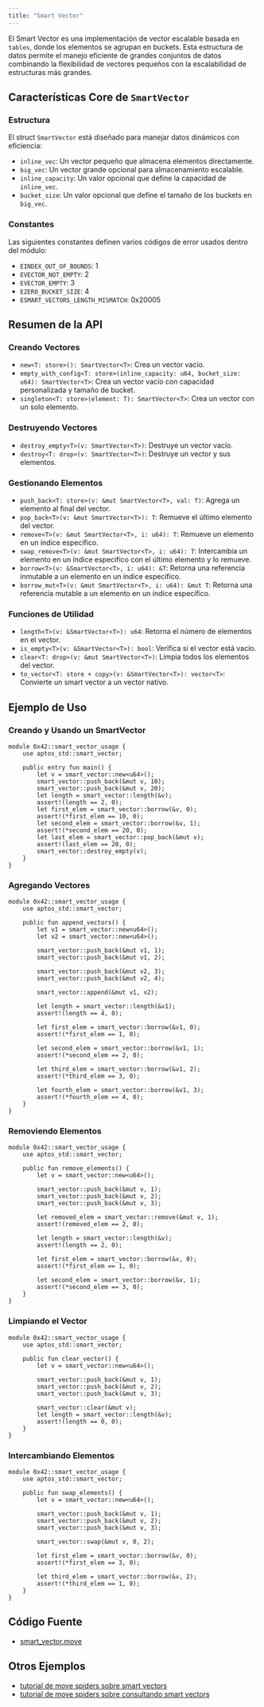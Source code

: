 ```yaml
---
title: "Smart Vector"
---
```


El Smart Vector es una implementación de vector escalable basada en `tables`, donde los elementos se agrupan en buckets. Esta estructura de datos permite el manejo eficiente de grandes conjuntos de datos combinando la flexibilidad de vectores pequeños con la escalabilidad de estructuras más grandes.

## Características Core de `SmartVector`

### Estructura

El struct `SmartVector` está diseñado para manejar datos dinámicos con eficiencia:

- `inline_vec`: Un vector pequeño que almacena elementos directamente.
- `big_vec`: Un vector grande opcional para almacenamiento escalable.
- `inline_capacity`: Un valor opcional que define la capacidad de `inline_vec`.
- `bucket_size`: Un valor opcional que define el tamaño de los buckets en `big_vec`.

### Constantes

Las siguientes constantes definen varios códigos de error usados dentro del módulo:

- `EINDEX_OUT_OF_BOUNDS`: 1
- `EVECTOR_NOT_EMPTY`: 2
- `EVECTOR_EMPTY`: 3
- `EZERO_BUCKET_SIZE`: 4
- `ESMART_VECTORS_LENGTH_MISMATCH`: 0x20005

## Resumen de la API

### Creando Vectores

- `new<T: store>(): SmartVector<T>`: Crea un vector vacío.
- `empty_with_config<T: store>(inline_capacity: u64, bucket_size: u64): SmartVector<T>`: Crea un vector vacío con capacidad personalizada y tamaño de bucket.
- `singleton<T: store>(element: T): SmartVector<T>`: Crea un vector con un solo elemento.

### Destruyendo Vectores

- `destroy_empty<T>(v: SmartVector<T>)`: Destruye un vector vacío.
- `destroy<T: drop>(v: SmartVector<T>)`: Destruye un vector y sus elementos.

### Gestionando Elementos

- `push_back<T: store>(v: &mut SmartVector<T>, val: T)`: Agrega un elemento al final del vector.
- `pop_back<T>(v: &mut SmartVector<T>): T`: Remueve el último elemento del vector.
- `remove<T>(v: &mut SmartVector<T>, i: u64): T`: Remueve un elemento en un índice específico.
- `swap_remove<T>(v: &mut SmartVector<T>, i: u64): T`: Intercambia un elemento en un índice específico con el último elemento y lo remueve.
- `borrow<T>(v: &SmartVector<T>, i: u64): &T`: Retorna una referencia inmutable a un elemento en un índice específico.
- `borrow_mut<T>(v: &mut SmartVector<T>, i: u64): &mut T`: Retorna una referencia mutable a un elemento en un índice específico.

### Funciones de Utilidad

- `length<T>(v: &SmartVector<T>): u64`: Retorna el número de elementos en el vector.
- `is_empty<T>(v: &SmartVector<T>): bool`: Verifica si el vector está vacío.
- `clear<T: drop>(v: &mut SmartVector<T>)`: Limpia todos los elementos del vector.
- `to_vector<T: store + copy>(v: &SmartVector<T>): vector<T>`: Convierte un smart vector a un vector nativo.

## Ejemplo de Uso

### Creando y Usando un SmartVector

```move filename="smart_vector.move"
module 0x42::smart_vector_usage {
    use aptos_std::smart_vector;

    public entry fun main() {
        let v = smart_vector::new<u64>();
        smart_vector::push_back(&mut v, 10);
        smart_vector::push_back(&mut v, 20);
        let length = smart_vector::length(&v);
        assert!(length == 2, 0);
        let first_elem = smart_vector::borrow(&v, 0);
        assert!(*first_elem == 10, 0);
        let second_elem = smart_vector::borrow(&v, 1);
        assert!(*second_elem == 20, 0);
        let last_elem = smart_vector::pop_back(&mut v);
        assert!(last_elem == 20, 0);
        smart_vector::destroy_empty(v);
    }
}
```

### Agregando Vectores

```move filename="smart_vector.move"
module 0x42::smart_vector_usage {
    use aptos_std::smart_vector;

    public fun append_vectors() {
        let v1 = smart_vector::new<u64>();
        let v2 = smart_vector::new<u64>();

        smart_vector::push_back(&mut v1, 1);
        smart_vector::push_back(&mut v1, 2);

        smart_vector::push_back(&mut v2, 3);
        smart_vector::push_back(&mut v2, 4);

        smart_vector::append(&mut v1, v2);

        let length = smart_vector::length(&v1);
        assert!(length == 4, 0);

        let first_elem = smart_vector::borrow(&v1, 0);
        assert!(*first_elem == 1, 0);

        let second_elem = smart_vector::borrow(&v1, 1);
        assert!(*second_elem == 2, 0);

        let third_elem = smart_vector::borrow(&v1, 2);
        assert!(*third_elem == 3, 0);

        let fourth_elem = smart_vector::borrow(&v1, 3);
        assert!(*fourth_elem == 4, 0);
    }
}
```

### Removiendo Elementos

```move filename="smart_vector.move"
module 0x42::smart_vector_usage {
    use aptos_std::smart_vector;

    public fun remove_elements() {
        let v = smart_vector::new<u64>();

        smart_vector::push_back(&mut v, 1);
        smart_vector::push_back(&mut v, 2);
        smart_vector::push_back(&mut v, 3);

        let removed_elem = smart_vector::remove(&mut v, 1);
        assert!(removed_elem == 2, 0);

        let length = smart_vector::length(&v);
        assert!(length == 2, 0);

        let first_elem = smart_vector::borrow(&v, 0);
        assert!(*first_elem == 1, 0);

        let second_elem = smart_vector::borrow(&v, 1);
        assert!(*second_elem == 3, 0);
    }
}
```

### Limpiando el Vector

```move filename="smart_vector.move"
module 0x42::smart_vector_usage {
    use aptos_std::smart_vector;

    public fun clear_vector() {
        let v = smart_vector::new<u64>();

        smart_vector::push_back(&mut v, 1);
        smart_vector::push_back(&mut v, 2);
        smart_vector::push_back(&mut v, 3);

        smart_vector::clear(&mut v);
        let length = smart_vector::length(&v);
        assert!(length == 0, 0);
    }
}
```

### Intercambiando Elementos

```move filename="smart_vector.move"
module 0x42::smart_vector_usage {
    use aptos_std::smart_vector;

    public fun swap_elements() {
        let v = smart_vector::new<u64>();

        smart_vector::push_back(&mut v, 1);
        smart_vector::push_back(&mut v, 2);
        smart_vector::push_back(&mut v, 3);

        smart_vector::swap(&mut v, 0, 2);

        let first_elem = smart_vector::borrow(&v, 0);
        assert!(*first_elem == 3, 0);

        let third_elem = smart_vector::borrow(&v, 2);
        assert!(*third_elem == 1, 0);
    }
}
```

## Código Fuente

- [smart\_vector.move](https://github.com/libra2org/libra2-core/blob/main/aptos-move/framework/aptos-stdlib/sources/data_structures/smart_vector.move)

## Otros Ejemplos

- [tutorial de move spiders sobre smart vectors](https://movespiders.com/courses/modules/datastructures/lessonId/6)
- [tutorial de move spiders sobre consultando smart vectors](https://movespiders.com/courses/modules/datastructures/lessonId/9)
